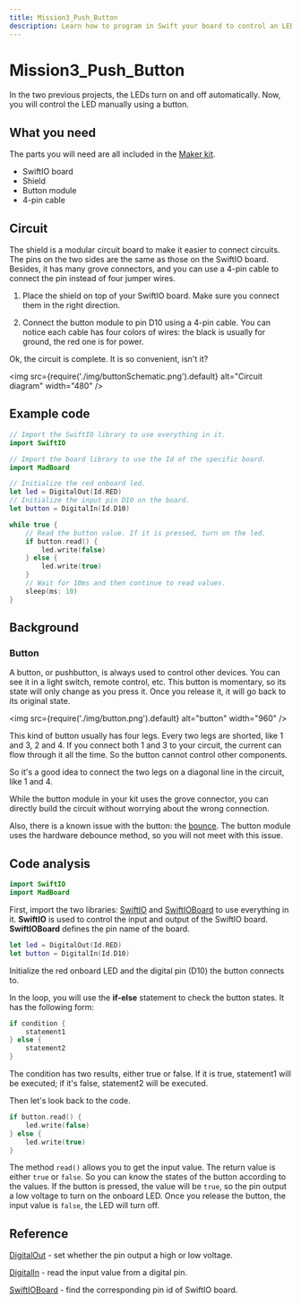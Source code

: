 ```yaml
---
title: Mission3_Push_Button
description: Learn how to program in Swift your board to control an LED using a button.
---
```


# Mission3_Push_Button

In the two previous projects, the LEDs turn on and off automatically. Now, you will control the LED manually using a button.


## What you need

The parts you will need are all included in the [Maker kit](https://www.madmachine.io/product-page/maker-kit-for-swiftio).

- SwiftIO board
- Shield
- Button module
- 4-pin cable


## Circuit

The shield is a modular circuit board to make it easier to connect circuits. The pins on the two sides are the same as those on the SwiftIO board. Besides, it has many grove connectors, and you can use a 4-pin cable to connect the pin instead of four jumper wires.

1. Place the shield on top of your SwiftIO board. Make sure you connect them in the right direction.

2. Connect the button module to pin D10 using a 4-pin cable. You can notice each cable has four colors of wires: the black is usually for ground, the red one is for power.

Ok, the circuit is complete. It is so convenient, isn't it?



<img
  src={require('./img/buttonSchematic.png').default}
  alt="Circuit diagram" width="480"
/>


## Example code

```swift
// Import the SwiftIO library to use everything in it.
import SwiftIO

// Import the board library to use the Id of the specific board.
import MadBoard

// Initialize the red onboard led.
let led = DigitalOut(Id.RED) 
// Initialize the input pin D10 on the board.
let button = DigitalIn(Id.D10) 

while true {
    // Read the button value. If it is pressed, turn on the led.
    if button.read() {
        led.write(false)
    } else {
        led.write(true)
    }
    // Wait for 10ms and then continue to read values.
    sleep(ms: 10)
}
```


<div className='row row--no-gutters'>
  <ReactPlayer
    url='https://youtu.be/0Ta5kAsnW8A'
    controls={true}
  />
</div>


## Background

### Button

A button, or pushbutton, is always used to control other devices. You can see it in a light switch, remote control, etc. This button is momentary, so its state will only change as you press it. Once you release it, it will go back to its original state.


<img
  src={require('./img/button.png').default}
  alt="button" width="960"
/>

This kind of button usually has four legs. Every two legs are shorted, like 1 and 3, 2 and 4. If you connect both 1 and 3 to your circuit, the current can flow through it all the time. So the button cannot control other components.

So it's a good idea to connect the two legs on a diagonal line in the circuit, like 1 and 4.

While the button module in your kit uses the grove connector, you can directly build the circuit without worrying about the wrong connection.

Also, there is a known issue with the button: the [bounce](../general/simpleio/debounce#debounce). The button module uses the hardware debounce method, so you will not meet with this issue.



## Code analysis

```swift
import SwiftIO
import MadBoard
```
First, import the two libraries: [SwiftIO](https://swiftioapi.madmachine.io/) and [SwiftIOBoard](https://github.com/madmachineio/MadBoards/blob/main/Sources/SwiftIOBoard/Id.swift) to use everything in it. **SwiftIO** is used to control the input and output of the SwiftIO board. **SwiftIOBoard** defines the pin name of the board.

```swift
let led = DigitalOut(Id.RED)
let button = DigitalIn(Id.D10)
```

Initialize the red onboard LED and the digital pin (D10) the button connects to.

In the loop, you will use the **if-else** statement to check the button states. It has the following form:

```swift
if condition {
    statement1
} else {
    statement2
} 
```
The condition has two results, either true or false. If it is true, statement1 will be executed; if it's false, statement2 will be executed.

Then let's look back to the code.

```swift
if button.read() {
    led.write(false)
} else {
    led.write(true)
}
```
The method `read()` allows you to get the input value. The return value is either `true` or `false`. So you can know the states of the button according to the values. If the button is pressed, the value will be `true`, so the pin output a low voltage to turn on the onboard LED. Once you release the button, the input value is `false`, the LED will turn off.



## Reference

[DigitalOut](https://swiftioapi.madmachine.io/Classes/DigitalOut.html) - set whether the pin output a high or low voltage.

[DigitalIn](https://swiftioapi.madmachine.io/Classes/DigitalIn.html) - read the input value from a digital pin.

[SwiftIOBoard](https://github.com/madmachineio/MadBoards/blob/main/Sources/SwiftIOBoard/Id.swift) - find the corresponding pin id of SwiftIO board.

